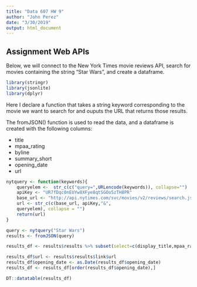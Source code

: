 ```yaml
---
title: "Data 607 HW 9"
author: "John Perez"
date: "3/30/2019"
output: html_document
---
```



## Assignment Web APIs

Below, we will connect to the New York Times movie reviews API, search for movies containing the string "Star Wars", and create a dataframe.  

```r
library(stringr)
library(jsonlite)
library(dplyr)

```


Here I declare a function that takes a string keyword corresponding to the movie we want to search for and ouputs the URL that returns those results. 

The fromJSON() function is used to read the data, and a dataframe is created with the following columns:  

+ title
+ mpaa_rating
+ byline
+ summary_short
+ opening_date
+ url

```r
nytquery <- function(keywords){
    queryelem <-  str_c(c("query=",URLencode(keywords)), collapse="")
    apiKey <- "UR7fDqc0nEUYw8XFye8qtSGOo5zTH8PR"
    base_url <- "http://api.nytimes.com/svc/movies/v2/reviews/search.json?api-key="
    url <- str_c(c(base_url, apiKey,"&", 
    queryelem), collapse = "")
    return(url)
}

query <- nytquery("Star Wars")
results <- fromJSON(query)

results_df <- results$results %>% subset(select=c(display_title,mpaa_rating,byline,summary_short,opening_date))

results_df$url <- results$results$link$url
results_df$opening_date <- as.Date(results_df$opening_date)
results_df <- results_df[order(results_df$opening_date),]

DT::datatable(results_df)
```

